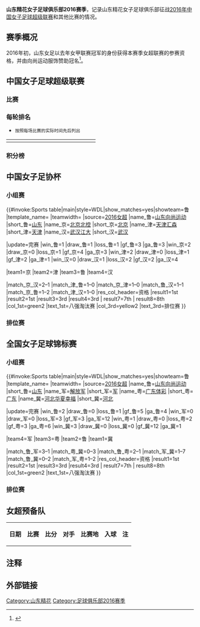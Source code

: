 '''山东精花女子足球俱乐部2016赛季'''，记录山东精花女子足球俱乐部征战[[2016年中国女子足球超级联赛|2016年中国女子足球超级联赛]]和其他比赛的情况。
==赛季概况==
2016年初，山东女足以去年女甲联赛冠军的身份获得本赛季女超联赛的参赛资格，并由向尚运动服饰赞助冠名<ref>{{Cite web |url=http://www.qlwb.com.cn/2016/0321/577404.shtml |title=山东向尚运动服饰文化有限公司助力山东女足 |accessdate=2016-04-09 |archive-date=2019-08-16 |archive-url=https://web.archive.org/web/20190816132505/http://www.qlwb.com.cn/2016/0321/577404.shtml |dead-url=no }}</ref>。
==中国女子足球超级联赛==
{{main|2016年中国女子足球超级联赛}}
===比赛===
{{footballboxa|round = 第 01 轮|result =L|date =2016-04-01|time =19:00|team1 = {{fbn 2016|上海}}|score= 1 - 0|team2 ={{fbn 2016|山东}}|goals1 =[[缪斯雯|缪斯雯]] 90+1'|goals2 = |stadium =[[虹口足球场|虹口足球场]]|location =[[上海|上海]]|attendance=5,821|referee=|report = 报道<ref>{{Cite web |url=http://sports.letv.com/video/25011876.html |title=女超-补时绝杀上海1-0山东 缪斯雯助上海夺开门红 |accessdate=2016-04-09 |archive-date=2016-04-03 |archive-url=https://web.archive.org/web/20160403060926/http://sports.letv.com/video/25011876.html |dead-url=no }}</ref>|first=y}}
{{footballboxa|round = 第 02 轮|result =W|date =2016-04-17|time =15:00|team1 = {{fbn 2016|山东}}|score = 5 - 1|team2 ={{fbn 2016|天津}}|goals1 =[[李影_(足球运动员)|李影]] 13'<br>[[赵雪_(足球运动员)|赵雪]] 47'<br>[[李婷婷|李婷婷]] 84'<br>[[李影_(足球运动员)|李影]] 86'<br>[[李婷婷|李婷婷]] 90+2'|goals2 = 79' [[蒋琪|蒋琪]]|stadium =[[山东省体育中心体育场|山东省体育中心体育场]]|location =[[济南|济南]]|attendance=2,417|referee=|report = 报道<ref>[http://sports.letv.com/video/25148048.html 女超-山东向尚运动5-1天津汇森 李影李婷婷各进两球]</ref>}}
{{footballboxa|round = 第 03 轮|result =L|date =2016-04-24|time =15:00|team1 = {{fbn 2016|大连}}|score =4 - 0|team2 ={{fbn 2016|山东}}|goals1 =[[王霜|王霜]] 46'<br>[[马晓旭|马晓旭]] 53'<br>[[王霜|王霜]] 67'<br>[[马晓旭|马晓旭]] 74'|goals2 = |stadium =[[大连体育中心|大连体育中心]]|location =[[大连|大连]]|attendance=|referee=|report = 报道<ref>[http://sports.le.com/video/25205309.html 女超-大连权健4-0山东向尚运动 王霜马晓旭各进两球]</ref>}}
{{footballboxa|round = 第 04 轮|result =W|date =2016-05-01|time =15:00|team1 = {{fbn 2016|山东}}|score =1 - 0|team2 ={{fbn 2016|解放军}}|goals1 =[[李影_(足球运动员)|李影]] 56'|goals2 = |stadium =[[山东省体育中心体育场|山东省体育中心体育场]]|location =[[济南|济南]]|attendance=|referee=|report = 报道<ref>{{Cite web |url=http://sports.le.com/video/25259665.html |title=女超-山东女足1-0解放军女足 李影攻入唯一进球 |accessdate=2016-05-01 |archive-date=2016-05-09 |archive-url=https://web.archive.org/web/20160509063959/http://sports.le.com/video/25259665.html |dead-url=no }}</ref>}}
{{footballboxa|round = 第 05 轮|result =L|date =2016-05-08|time =15:00|team1 = {{fbn 2016|长春}}|score =2 - 0|team2 ={{fbn 2016|山东}}|goals1 =[[刘慧婷|刘慧婷]] 43'<br>[[梅雪|梅雪]] 52'|goals2 = |stadium =[[长春市体育中心|长春市体育中心]]|location =[[长春|长春]]|attendance=|referee=|report = 报道<ref>[http://sports.le.com/video/25313885.html 女超-长春女足2-0山东女足 刘慧婷梅雪建功]</ref>}}
{{footballboxa|round = 第 06 轮|result =W|date =2016-05-15|time =15:00|team1 = {{fbn 2016|山东}}|score =2 - 1|team2 ={{fbn 2016|北京}}|goals1 =[[王婷婷|王婷婷]] 69'<br>[[赵雪_(足球运动员)|赵雪]] 73'|goals2 = 16' [[李青青|李青青]]|stadium =[[山东省体育中心体育场|山东省体育中心体育场]]|location =[[济南|济南]]|attendance=|referee=|report = 报道<ref>{{Cite web |url=http://sports.le.com/video/25373943.html |title=女超-山东2-1北控 山东5分钟两球逆转取胜 |accessdate=2016-05-15 |archive-date=2016-05-30 |archive-url=https://web.archive.org/web/20160530182344/http://sports.le.com/video/25373943.html |dead-url=no }}</ref>}}
{{footballboxa|round = 第 07 轮|result =L|date =2016-05-22|time =15:00|team1 = {{fbn 2016|江苏}}|score =1 - 0|team2 ={{fbn 2016|山东}}|goals1 =[[吴澄舒|吴澄舒]] 79'|goals2 = |stadium =[[五台山体育场|五台山体育场]]|location =[[南京|南京]]|attendance=|referee=|report = 报道<ref>{{Cite web |url=http://sports.le.com/video/25480505.html |title=女超-江苏女足1-0山东女足 吴澄舒一击致命 |accessdate=2016-05-23 |archive-date=2016-06-04 |archive-url=https://web.archive.org/web/20160604193420/http://sports.le.com/video/25480505.html |dead-url=no }}</ref>}}
{{footballboxa|round = 第 08 轮|result =L|date =2016-05-28|time =15:00|team1 = {{fbn 2016|山东}}|score =0 - 2|team2 ={{fbn 2016|上海}}|goals1 =|goals2 = 11' [[杨莉娜|杨莉娜]]<br>67' [[唐佳丽|唐佳丽]]|stadium =[[山东省体育中心体育场|山东省体育中心体育场]]|location =[[济南|济南]]|attendance=|referee=|report = 报道<ref>{{Cite web |url=http://sports.le.com/video/25576240.html |title=女超-山东女足0-2上海女足 杨莉娜唐佳丽建功 |accessdate=2016-05-29 |archive-date=2016-06-11 |archive-url=https://web.archive.org/web/20160611164252/http://sports.le.com/video/25576240.html |dead-url=no }}</ref>}}
{{footballboxa|round = 第 09 轮|result =D|date =2016-06-11|time =15:00|team1 = {{fbn 2016|天津}}|score =0 - 0|team2 ={{fbn 2016|山东}}|goals1 =|goals2 = |stadium =[[天津城建大学体育场|天津城建大学体育场]]|location =[[天津|天津]]|attendance=|referee=|report = 报道<ref>{{Cite web |url=http://sports.le.com/video/25739299.html |title=女超-天津女足0-0山东女足 冯雅荻错失单刀良机 |accessdate=2016-06-12 |archive-date=2016-06-23 |archive-url=https://web.archive.org/web/20160623175156/http://sports.le.com/video/25739299.html |dead-url=no }}</ref>}}
{{footballboxa|round = 第 10 轮|result =L|date =2016-09-04|time =15:00|team1 = {{fbn 2016|山东}}|score =1 - 2|team2 ={{fbn 2016|大连}}|goals1 =[[李雯_(足球运动员)|李雯]]og 27'|goals2 = 5' [[王霜|王霜]]<br>72' [[马晓旭|马晓旭]]p|stadium =[[山东省体育中心体育场|山东省体育中心体育场]]|location =[[济南|济南]]|attendance=|referee=刘莎|report = 报道<ref>{{Cite web |url=http://sports.le.com/video/26463836.html |title=女超-山东女足1-2大连女足 马晓旭点球绝杀 |accessdate=2016-09-05 |archive-date=2016-09-14 |archive-url=https://web.archive.org/web/20160914021012/http://sports.le.com/video/26463836.html |dead-url=no }}</ref>}}
{{footballboxa|round = 第 11 轮|result =W|date =2016-09-25|time =15:00|team1 = {{fbn 2016|解放军}}|score =2 - 3|team2 ={{fbn 2016|山东}}|goals1 =张睿 11'<br>张睿 36'|goals2 = 45+1' 李影<br>74' 李影p<br>77' 李影|stadium =[[沭阳县体育中心|沭阳县体育中心]]|location =[[沭阳|沭阳]]|attendance=|referee=|report = 报道<ref>{{Cite web |url=http://sports.le.com/video/26640761.html |title=女超-解放军2-3山东 李影帽子戏法助球队逆转 |accessdate=2016-09-25 |archive-date=2016-09-27 |archive-url=https://web.archive.org/web/20160927060356/http://sports.le.com/video/26640761.html |dead-url=no }}</ref>}}
{{footballboxa|round = 第 12 轮|result =D|date =2016-10-02|time =15:00|team1 = {{fbn 2016|山东}}|score =1 - 1|team2 ={{fbn 2016|长春}}|goals1 =李影 52'|goals2 = 16' 王璇og|stadium =[[山东省体育中心体育场|山东省体育中心体育场]]|location =[[济南|济南]]|attendance=|referee=|report = 报道<ref>{{Cite web |url=http://sports.le.com/video/26702551.html |title=女超-山东女足1-1长春女足 王璇送乌龙李影扳平比分 |accessdate=2016-10-02 |archive-date=2016-10-02 |archive-url=https://web.archive.org/web/20161002194316/http://sports.le.com/video/26702551.html |dead-url=no }}</ref>}}
{{footballboxa|round = 第 13 轮|result =W|date =2016-10-09|time =15:00|team1 = {{fbn 2016|北京}}|score =0 - 1|team2 ={{fbn 2016|山东}}|goals1 =|goals2 = 18' 李影|stadium =[[先农坛体育场|先农坛体育场]]|location =[[北京|北京]]|attendance=|referee=|report = 报道<ref>{{Cite web |url=http://sports.le.com/video/26743872.html |title=女超-山东1-0客胜北京 李影精彩远射救主 |accessdate=2016-10-12 |archive-date=2016-10-12 |archive-url=https://web.archive.org/web/20161012233452/http://sports.le.com/video/26743872.html |dead-url=no }}</ref>}}
{{footballboxa|round = 第 14 轮|result =D|date =2016-10-30|time =15:00|team1 = {{fbn 2016|山东}}|score =0 - 0|team2 ={{fbn 2016|江苏}}|goals1 =|goals2 = |stadium =[[山东省体育中心体育场|山东省体育中心体育场]]|location =[[济南|济南]]|attendance=|referee=|report = 报道<ref>{{Cite web |url=http://sports.le.com/video/26909249.html |title=女超-江苏女足客场0-0平山东女足 进入保级附加赛 |accessdate=2016-10-30 |archive-date=2016-10-30 |archive-url=https://web.archive.org/web/20161030202107/http://sports.le.com/video/26909249.html |dead-url=no }}</ref>}}

===每轮排名===
*<small>按照每场比赛的实际时间先后列出</small><onlyinclude>
{|cellspacing="0" cellpadding="0" border="0" 
|-valign="top"
| {{fbc rbr|round=轮次|ground='''主客|score='''比分|opp='''对阵|point='''积分|rank='''排名|head=y}}
| {{fbc rbr|round=01|ground=客 |gf=0 |ga=1 |opp=上海 |point=0 |rank=6 }}
| {{fbc rbr|round=02|ground=主 |gf=5 |ga=1 |opp=天津 |point=3 |rank=4 }}
| {{fbc rbr|round=03|ground=客 |gf=0 |ga=4 |opp=大连 |point=3 |rank=6 }}
| {{fbc rbr|round=04|ground=主 |gf=1 |ga=0 |opp=解放军 |point=6 |rank=5 }}
| {{fbc rbr|round=05|ground=客 |gf=0 |ga=2 |opp=长春 |point=6 |rank=5 }}
| {{fbc rbr|round=06|ground=主 |gf=2 |ga=1 |opp=北京 |point=9 |rank=4 }}
| {{fbc rbr|round=07|ground=客 |gf=0 |ga=1 |opp=江苏 |point=9 |rank=5 }}
| {{fbc rbr|round=08|ground=主 |gf=0 |ga=2 |opp=上海 |point=9 |rank=6 }}
| {{fbc rbr|round=09|ground=客 |gf=0 |ga=0 |opp=天津 |point=10 |rank=6 }}
| {{fbc rbr|round=10|ground=主 |gf=1 |ga=2 |opp=大连 |point=10 |rank=6 }}
| {{fbc rbr|round=11|ground=客 |gf=3 |ga=2 |opp=解放军 |point=13 |rank=6 }}
| {{fbc rbr|round=12|ground=主 |gf=1 |ga=1 |opp=长春 |point=14 |rank=7 |rz=y }}
| {{fbc rbr|round=13|ground=客 |gf=1 |ga=0 |opp=北京 |point=17 |rank=5 }}
| {{fbc rbr|round=14|ground=主 |gf=0 |ga=0 |opp=江苏 |point=18 |rank=4 }}
|}</onlyinclude>

===积分榜===
{{2016年中国女子足球超级联赛积分榜|showteam=鲁}}

==中国女子足协杯==
{{main|2016年中国女子足协杯}}
===小组赛===
{{#invoke:Sports table|main|style=WDL|show_matches=yes|showteam=鲁
|template_name=
|teamwidth= 
<!-- |class_rules= -->
|source=[http://cwsl.lesports.com/ 2016女超]
<!-- 定义参赛队名称 -->
|name_鲁=[[山东精花女子足球俱乐部|山东向尚运动]] |short_鲁=[[山东精花女子足球俱乐部|山东]]
|name_京=[[北京北控女子足球俱乐部|北京北控]] |short_京=[[北京北控女子足球俱乐部|北京]]
|name_津=[[天津汇森女子足球俱乐部|天津汇森]] |short_津=[[天津汇森女子足球俱乐部|天津]]
|name_汉=[[武汉江大女子足球俱乐部|武汉江大]] |short_汉=[[武汉江大女子足球俱乐部|武汉]]

<!-- 实时更新：球队战绩，包括日期 -->
|update=完赛
|win_鲁=1 |draw_鲁=1 |loss_鲁=1 |gf_鲁=3 |ga_鲁=3 
|win_京=2 |draw_京=0 |loss_京=1 |gf_京=4 |ga_京=3 
|win_津=2 |draw_津=0 |loss_津=1 |gf_津=2 |ga_津=1 
|win_汉=0 |draw_汉=1 |loss_汉=2 |gf_汉=2 |ga_汉=4 

<!-- 实时更新：球队排名，排名不要并列 -->
|team1=京 |team2=津 |team3=鲁 |team4=汉

<!-- 实时更新：每轮比赛结果 -->
<!-- 第 01 轮-->
|match_京_汉=2–1
|match_津_鲁=1–0
<!-- 第 02 轮-->
|match_京_津=1–0
|match_鲁_汉=1–1
<!-- 第 03 轮-->
|match_京_鲁=1–2
|match_津_汉=1–0
<!-- 名次资格或升降级信息 -->
|res_col_header=资格
|result1=1st |result2=1st |result3=3rd |result4=3rd
| result7=7th | result8=8th
|col_1st=green2  |text_1st=八强淘汰赛
|col_3rd=yellow2 |text_3rd=排位赛
}}
{{footballboxa|round = B组第1轮|result =L|date =2016-03-07|time =15:00|team1 = {{fbn 2016|山东}}|score =0 - 1|team2 ={{fbn 2016|天津}}|goals1 =|goals2 = 慕云瑞|stadium =[[海埂体育训练基地|海埂基地10号场]]|location =[[昆明|昆明]]|attendance=|referee=|report = 报道<ref name="#1">[]</ref>|first=y}}
{{footballboxa|round = B组第2轮|result =D|date =2016-03-09|time =15:00|team1 = {{fbn 2016|山东}}|score =1 - 1|team2 ={{fbn 2016|武汉}}|goals1 =万鑫鑫|goals2 = 刘艳秋|stadium =[[海埂体育训练基地|海埂基地10号场]]|location =[[昆明|昆明]]|attendance=|referee=|report = 报道<ref name="#1"/>}}
{{footballboxa|round = B组第3轮|result =W|date =2016-03-11|time =15:00|team1 = {{fbn 2016|北京}}|score =1 - 2|team2 ={{fbn 2016|山东}}|goals1 =张竹|goals2 = 黄彩辉 <br>王婷婷|stadium =[[海埂体育训练基地|海埂基地2号场]]|location =[[昆明|昆明]]|attendance=|referee=|report = 报道<ref name="#1"/>}}

===排位赛===
{{footballboxa|round = 9-15排位赛|result =W|date =2016-03-13|time =15:00|team1 = {{fbn 2016|山东}}|score =5 - 0|team2 ={{fbn 2016|武汉}}|goals1 =张程雪 <br>魏薇 <br>李燕飞 <br>孙辰 <br>王婷婷|goals2 = |stadium =[[海埂体育训练基地|海埂基地10号场]]|location =[[昆明|昆明]]|attendance=|referee=|report = 报道<ref name="#1"/>|first=y}}
{{footballboxa|round = 9-12排位赛|result =W|date =2016-03-15|time =15:00|team1 = {{fbn 2016|解放军}}|score =0 - 2|team2 ={{fbn 2016|山东}}|goals1 =|goals2 = 赵歆翟 <br>张程雪|stadium =[[海埂体育训练基地|海埂基地10号场]]|location =[[昆明|昆明]]|attendance=|referee=|report = 报道<ref name="#1"/>}}
{{footballboxa|round = 9-10排位赛|result =W|date =2016-03-17|time =15:00|team1 = {{fbn 2016|山东}}|score =3 - 0|team2 ={{fbn 2016|河南}}|goals1 =王婷婷 <br>魏薇 <br>黄彩辉|goals2 = |stadium =[[海埂体育训练基地|海埂基地4号场]]|location =[[昆明|昆明]]|attendance=|referee=|report = 报道<ref name="#1"/>}}

==全国女子足球锦标赛==
{{main|2016年全国女子足球锦标赛}}
===小组赛===
{{#invoke:Sports table|main|style=WDL|show_matches=yes|showteam=鲁
|template_name=
|teamwidth= 
<!-- |class_rules= -->
|source=[http://cwsl.lesports.com/ 2016女超]
<!-- 定义参赛队名称 -->
|name_鲁=[[山东精花女子足球俱乐部|山东向尚运动]] |short_鲁=[[山东精花女子足球俱乐部|山东]]
|name_军=[[解放军女子足球队|解放军]] |short_军=[[解放军女子足球队|军]]
|name_粤=[[广东体彩女子足球队|广东体彩]] |short_粤=[[广东体彩女子足球队|广东]]
|name_冀=[[河北华夏幸福女子足球队|河北华夏幸福]] |short_冀=[[河北华夏幸福女子足球队|河北]]

<!-- 实时更新：球队战绩，包括日期 -->
|update=完赛
|win_鲁=2 |draw_鲁=0 |loss_鲁=1 |gf_鲁=5 |ga_鲁=4 
|win_军=0 |draw_军=0 |loss_军=3 |gf_军=3 |ga_军=12 
|win_粤=1 |draw_粤=0 |loss_粤=2 |gf_粤=3 |ga_粤=6 
|win_冀=3 |draw_冀=0 |loss_冀=0 |gf_冀=12 |ga_冀=1 

<!-- 实时更新：球队排名，排名不要并列 -->
|team4=军 |team3=粤 |team2=鲁 |team1=冀

<!-- 实时更新：每轮比赛结果 -->
<!-- 第 01 轮-->
|match_鲁_军=3–1
|match_粤_冀=0–3
<!-- 第 02 轮-->
|match_鲁_粤=2–1
|match_军_冀=1–7
<!-- 第 03 轮-->
|match_鲁_冀=0–2
|match_军_粤=1–2
<!-- 名次资格或升降级信息 -->
|res_col_header=资格
|result1=1st |result2=1st |result3=3rd |result4=3rd
| result7=7th | result8=8th
|col_1st=green2  |text_1st=八强淘汰赛
<!-- |col_3rd=yellow2 |text_3rd=排位赛 -->
}}
{{footballboxa|round = D组第1轮|result =W|date =2016-07-03|time =14:30|team1 = {{fbn 2016|山东}}|score =3 - 1|team2 ={{fbn 2016|解放军}}|goals1 =王璐 21'<br>邵丹 32'<br>邵丹 60'|goals2 = 77' 徐展|stadium =[[潍坊奥体中心体育场|奥体中心外场二]]|location =[[潍坊|潍坊]]|attendance=|referee=|report = 报道<ref>[http://mp.weixin.qq.com/s?__biz=MzA4MTE3NDE1Mg==&mid=2649706635&idx=1&sn=9d34deb911ce8407b54afa49ed8231f7&scene=0#wechat_redirect 开门红！女足全锦赛山东女足3比1力克解放军]</ref>|first=y}}
{{footballboxa|round = D组第2轮|result =W|date =2016-07-05|time =16:30|team1 = {{fbn 2016|山东}}|score =2 - 1|team2 ={{fbn 2016|广东}}|goals1 =王璐 76'<br>张文昭 88'|goals2 = 木龙千濑|stadium =[[潍坊奥体中心体育场|奥体中心]]|location =[[潍坊|潍坊]]|attendance=|referee=|report = 报道<ref>[http://mp.weixin.qq.com/s?__biz=MzA4MTE3NDE1Mg==&mid=2649706638&idx=1&sn=5f4577a1076fbb64670b1930c490fa32&scene=0#wechat_redirect 两连胜！山东女足小组赛提前出线]</ref>}}
{{footballboxa|round = D组第3轮|result =L|date =2016-07-07|time =16:30|team1 = {{fbn 2016|山东}}|score =0 - 2|team2 ={{fbn 2016|河北}}|goals1 =|goals2 = |stadium =[[潍坊奥体中心体育场|奥体中心外场一]]|location =[[潍坊|潍坊]]|attendance=|referee=|report = 报道<ref name="#1"/>}}
===排位赛===
{{footballboxa|round = 四分之一决赛|result =L|date =2016-08-24|time =18:30|team1 = {{fbn 2016|长春}}|score =0 - 0|penaltyscore=4-2|penalties1= {{pengoal}}<br>{{pengoal}}<br>{{pengoal}}<br>{{pengoal}}|penalties2={{pengoal}} [[李影_(足球运动员)|李影]]<br>{{penmiss}} [[王婷婷|王婷婷]]<br>{{penmiss}} [[黄彩辉|黄彩辉]]<br>{{pengoal}} [[吴海燕|吴海燕]]|team2 ={{fbn 2016|山东}}|goals1 =|goals2 = |stadium =[[塔子湖体育中心|塔子湖体育中心1号场]]|location =[[武汉|武汉]]|attendance=|referee=|report = 报道<ref>[http://mp.weixin.qq.com/s?__biz=MzA4MTE3NDE1Mg==&mid=2649706780&idx=1&sn=e5aae096afb5628ac9181fb9f82bb8e3&scene=0#wechat_redirect 山东女足点球惜败长春，无缘锦标赛四强]</ref>}}
{{footballboxa|round = 五至八名排位赛|result =W|date =2016-08-26|time =18:30|team1 = {{fbn 2016|山东}}|score =2 - 1|team2 ={{fbn 2016|江苏}}|goals1 =王婷婷 30'<br>李影 76'|goals2 = 15' 吴澄舒|stadium =[[塔子湖体育中心|塔子湖体育中心1号场]]|location =[[武汉|武汉]]|attendance=|referee=|report = 报道<ref>[http://mp.weixin.qq.com/s?__biz=MzA4MTE3NDE1Mg==&mid=2649706784&idx=1&sn=d047b7cbad74824115a13da468ce5430&scene=0#wechat_redirect 走出失败阴霾，山东女足2:1逆转江苏女足]</ref>}}
{{footballboxa|round = 第五名决赛|result =W|date =2016-08-28|time =18:00|team1 = {{fbn 2016|山东}}|score =3 - 0|team2 ={{fbn 2016|河北}}|goals1 =李影 20'<br>王婷婷 35'<br>邵丹 37'|goals2 = |stadium =[[塔子湖体育中心|塔子湖体育中心1号场]]|location =[[武汉|武汉]]|attendance=|referee=|report = 报道<ref name="#1"/>}}

==女超预备队==
{| width=100% class="wikitable" style="text-align:left;font-size: 100%"
|- bgcolor=#FF4777 style="color:white"
|align=center| '''日期'''
|align=center| '''比赛'''
|align=center| '''比分'''
|align=center| '''对手'''
|align=center| '''比赛地'''
|align=center| '''入球'''
|align=center| '''注'''
{{fbc matchinfo|result=L|date=2016-04-02|match=预备队 01 轮|score=0 - 5|opp={{fbn 2016|上海}}|place=上海|goals=|ref=<ref name="#1"/>}}
{{fbc matchinfo|result=D|date=2016-04-18|match=预备队 02 轮|score=1 - 1|opp={{fbn 2016|天津}}|place=济南|goals=杨曼|ref=<ref name="#1"/>}}
{{fbc matchinfo|result=W|date=2016-04-25|match=预备队 03 轮|score=2 - 1|opp={{fbn 2016|大连}}|place=大连|goals=杨曼 李艳飞|ref=<ref>[http://mp.weixin.qq.com/s?__biz=MzA4MTE3NDE1Mg==&mid=2649706390&idx=1&sn=fdcde90876818a19d10301ade74fcb6c&scene=0#wechat_redirect 杨曼李艳飞建功，预备队联赛山东胜大连]</ref>}}
{{fbc matchinfo|result=W|date=2016-05-02|match=预备队 04 轮|score=1 - 0|opp={{fbn 2016|解放军}}|place=济南|goals=石心怡80'|ref=<ref>[http://mp.weixin.qq.com/s?__biz=MzA4MTE3NDE1Mg==&mid=2649706419&idx=1&sn=507985e467b793056f529b650fa04ccf&scene=0#wechat_redirect “石”破天惊！预备队联赛山东迎两连胜]</ref>}}
{{fbc matchinfo|result=L|date=2016-05-09|match=预备队 05 轮|score=0 - 2|opp={{fbn 2016|长春}}|place=长春|goals=|ref=<ref>[http://mp.weixin.qq.com/s?__biz=MzA4MTE3NDE1Mg==&mid=2649706445&idx=1&sn=b9564d8a7ed07455ed4d48df4d0852b2&scene=0#wechat_redirect 山东女足预备队联赛止连胜]</ref>}}
{{fbc matchinfo|result=W|date=2016-05-15|match=预备队 06 轮|score=2 - 1|opp={{fbn 2016|北京}}|place=济南|goals=黄彩辉70' 石心怡80'|ref=<ref>[http://mp.weixin.qq.com/s?__biz=MzA4MTE3NDE1Mg==&mid=2649706473&idx=1&sn=6f1af4e2c686231a0baea0cad8623079&scene=0#wechat_redirect 剧情再现！预备队联赛山东女足逆转北京]</ref>}}
{{fbc matchinfo|result=W|date=2016-05-23|match=预备队 07 轮|score=2 - 1|opp={{fbn 2016|江苏}}|place=南京|goals=孙辰 李婷婷|ref=<ref>[http://mp.weixin.qq.com/s?__biz=MzA4MTE3NDE1Mg==&mid=2649706499&idx=2&sn=8945b1fb5bd08c1678275ad890381b15&scene=2&srcid=0523HHH1gSrbZ46VGbqs933Y&from=timeline&isappinstalled=0#wechat_redirect 击败江苏！预备队联赛山东迎两连胜]</ref>}}
{{fbc matchinfo|result=L|date=2016-05-29|match=预备队 08 轮|score=0 - 2|opp={{fbn 2016|上海}}|place=济南|goals=|ref=<ref>[http://mp.weixin.qq.com/s?__biz=MzA4MTE3NDE1Mg==&mid=2649706529&idx=1&sn=2fa3844ef71d1b38f9c7d6d37c4b6b1d&scene=0#wechat_redirect 输球不输人，期待山东女足更好的发挥]</ref>}}
{{fbc matchinfo|result=W|date=2016-06-12|match=预备队 09 轮|score=2 - 1|opp={{fbn 2016|天津}}|place=天津|goals=李艳飞 石心怡|ref=<ref>[http://mp.weixin.qq.com/s?__biz=MzA4MTE3NDE1Mg==&mid=2649706552&idx=2&sn=f81b67504aa08388854cc54f5e399951&scene=0#wechat_redirect 李艳飞石心怡建功，山东预备队胜天津]</ref>}}
{{fbc matchinfo|result=L|date=2016-09-05|match=预备队 10 轮|score=0 - 2|opp={{fbn 2016|大连}}|place=济南|goals=|ref=<ref>[http://mp.weixin.qq.com/s?__biz=MzA4MTE3NDE1Mg==&mid=2649706844&idx=1&sn=c09c4a4136118c6a722571767879c6ad&scene=0#wechat_redirect 头顶烈日心却寒，屡遭误判为哪般？]</ref>}}
{{fbc matchinfo|result=W|date=2016-09-26|match=预备队 11 轮|score=3 - 0|opp={{fbn 2016|解放军}}|place=沭阳|goals=姜雪 何晓红p 吕亚童|ref=<ref>[http://mp.weixin.qq.com/s?__biz=MzA4MTE3NDE1Mg==&mid=2649706877&idx=1&sn=4568efac9ec4ff5a7b8dffcdf240ea81&chksm=8782fa9ab0f5738cbd95d5dcb7f2166839df6db23e45fad3654cb7d0d6901227ee24dfecd150&mpshare=1&scene=1&srcid=0926N5MnrgwLXsVSbBPmV1Oe&from=groupmessage&isappinstalled=0#wechat_redirect 姜雪何晓红吕亚童进球，刘文静李艳飞庆生]</ref>}}
{{fbc matchinfo|result=W|date=2016-10-03|match=预备队 12 轮|score=4 - 3|opp={{fbn 2016|长春}}|place=济南|goals=孙辰6' 85' 李艳飞16' 吕亚童35'|ref=<ref>[http://mp.weixin.qq.com/s?__biz=MzA4MTE3NDE1Mg==&mid=2649706904&idx=1&sn=bfe9be1853cfdd95dab9b359f367d56c&chksm=8782fa7fb0f57369f89fb8ef15389849891b2fafd532f024dd4592c2d8cac35d22ce83e5cf8d&scene=0#wechat_redirect 对轰！山东女足预备队赢下进球大战]</ref>}}
{{fbc matchinfo|result=D|date=2016-10-10|match=预备队 13 轮|score=2 - 2|opp={{fbn 2016|北京}}|place=北京|goals=孙辰 石心怡|ref=<ref>[http://mp.weixin.qq.com/s?__biz=MzA4MTE3NDE1Mg==&mid=2649706937&idx=1&sn=178ddbb2483fcf547bb30cb8e4653026&chksm=8782fa5eb0f573487c0d0d41ef6fb7c1203d2df673a9d7e72a58dab1c3edcff72e996bce4fdf&scene=0#wechat_redirect 孙辰石心怡双双收获个人第四球，预备队山东平北京]</ref>}}
{{fbc matchinfo|result=D|date=2016-10-31|match=预备队 14 轮|score=1 - 1|opp={{fbn 2016|江苏}}|place=济南|goals=孙辰25'|ref=<ref>[http://mp.weixin.qq.com/s?__biz=MzA4MTE3NDE1Mg==&mid=2649706959&idx=1&sn=f5ef47f927482cf2ef488a142e26be15&chksm=8782fa28b0f5733eb67bf7c7a699f07cc2ee2dea76d8325fcfca2a8555dea2ca3d606ed716ee&scene=0#wechat_redirect 本赛季最后一战结束，山东女足预备队再获第四]</ref>}}
<!--
{{fbc matchinfo|result=W|date=2016-03-09|match=预备队 01 轮|score=|opp={{fbn 2016|上海}}|place=济南|goals=|ref=<ref>[]</ref>}}
-->
|}

==注释==
{{reflist|2}}

==外部链接==

{{山东精花}}
{{2016年中国足球}}

[[Category:山东精花|Category:山东精花]]
[[Category:足球俱乐部2016赛季|Category:足球俱乐部2016赛季]]